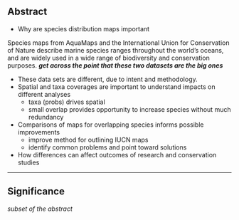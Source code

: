 
## Abstract
<!--
Mapping and predicting species distributions is fundamental to the sciences of ecology, biogeography, and conservation, among many others.  Knowing where individuals of a species exist, and where they thrive, provides foundational information for 
 understanding species ranges and diversity,
 predicting species responses to human impacts and climate change,
 and managing and protecting species effectively.
A rich literature tackles the many dimensions of these questions.
-->
- Why are species distribution maps important

<!--
Two important repositories _predict_ marine species ranges throughout the world's oceans – AquaMaps modeled species distribution maps (Kaschner et al. 2013) and International Union for Conservation of Nature (IUCN) species range maps (REF).  These spatial datasets are used for a wide range of purposes, including assessing marine species status (Halpern et al. 2012, Selig et al. 2013), evaluating global biodiversity patterns (Coll et al. 2010, Martin et al. 2014), predicting range shifts (Molinos et al. 2015), and setting conservation priorities (Klein et al. 2015). 
-->
Species maps from AquaMaps and the International Union for Conservation of Nature describe marine species ranges throughout the world's oceans, and are widely used in a wide range of biodiversity and conservation purposes. ___get across the point that these two datasets are the big ones___

<!--
The two datasets ostensibly describe the same information, but significant differences in methodology and intent could lead to dramatically different understandings of our marine ecosystems, with significant implications for policy and conservation recommendations.

Importantly, biases in taxonomic or spatial coverage within a dataset could shift management or conservation actions away from places or species that are most in need.(maybe Jetz 2008?)  Inaccurate indications of presence or absence could lead to inefficient or ineffective marine reserve systems and management plans. (Rondinini et al. 2006) (Jetz 2008?)
-->

- These data sets are different, due to intent and methodology.
- Spatial and taxa coverages are important to understand impacts on different analyses 
    - taxa (probs) drives spatial
    - small overlap provides opportunity to increase species without much redundancy
- Comparisons of maps for overlapping species informs possible improvements
    - improve method for outlining IUCN maps
    - identify common problems and point toward solutions
- How differences can affect outcomes of research and conservation studies

<!--
To understand the implications of differences between these two datasets, we compared how each data set represents the global spatial and taxonomic distribution of species.  For the relatively small number of species mapped in both datasets, we examined how well the species maps align. We then subjected two recent marine biodiversity studies - the Ocean Health Index biodiversity goal (Halpern et al. 2012) and a global MPA gap analysis (Klein et al. 2015) - to a sensitivity analysis, substituting one dataset over the other, to highlight the possible consequences of different data use decisions on our understanding of _the status of_ marine biodiversity.
-->


-----

## Significance

_subset of the abstract_

